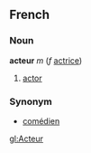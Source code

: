 ==French==
===Noun===
'''acteur''' ''m'' (''f'' [[actrice]])

# [[actor]]

===Synonym===
*[[comédien]]

[[gl:Acteur]]